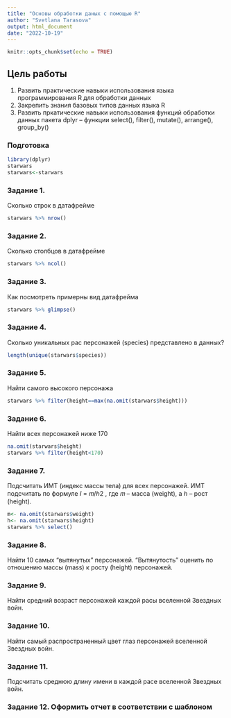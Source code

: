 ```yaml
---
title: "Основы обработки даных с помощью R"
author: "Svetlana Tarasova"
output: html_document
date: "2022-10-19"
---
```


```r
knitr::opts_chunk$set(echo = TRUE)
```
## Цель работы

1. Развить практические навыки использования языка программирования R для обработки данных
2. Закрепить знания базовых типов данных языка R
3. Развить пркатические навыки использования функций обработки данных пакета dplyr – функции
select(), filter(), mutate(), arrange(), group_by()


### Подготовка


```r
library(dplyr)
starwars
starwars<-starwars
```

### Задание 1.
Сколько строк в датафрейме
```r
starwars %>% nrow()
```


### Задание 2.
Сколько столбцов в датафрейме
```r
starwars %>% ncol()
```

### Задание 3.
Как посмотреть примерны вид датафрейма
```r
starwars %>% glimpse()
```

### Задание 4. 
Сколько уникальных рас персонажей (species) представлено в данных?
```r
length(unique(starwars$species))
```

### Задание 5. 
Найти самого высокого персонажа

```r
starwars %>% filter(height==max(na.omit(starwars$height)))
```

### Задание 6. 
Найти всех персонажей ниже 170
```r
na.omit(starwars$height)
starwars %>% filter(height<170)
```

### Задание 7. 
Подсчитать ИМТ (индекс массы тела) для всех персонажей. ИМТ подсчитать по формуле 𝐼 = 𝑚/ℎ2 , где 𝑚
– масса (weight), а ℎ – рост (height).

```r
m<- na.omit(starwars$weight)
h<- na.omit(starwars$height)
starwars %>% select()
```
### Задание 8. 
Найти 10 самых “вытянутых” персонажей. “Вытянутость” оценить по отношению массы (mass) к росту
(height) персонажей.

### Задание 9. 
Найти средний возраст персонажей каждой расы вселенной Звездных войн.

### Задание 10. 
Найти самый распространенный цвет глаз персонажей вселенной Звездных войн.

### Задание 11. 
Подсчитать среднюю длину имени в каждой расе вселенной Звездных войн.

### Задание 12. Оформить отчет в соответствии с шаблоном


